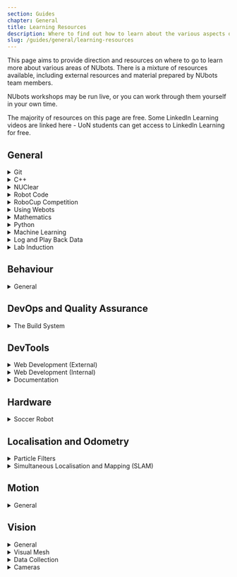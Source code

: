 ```yaml
---
section: Guides
chapter: General
title: Learning Resources
description: Where to find out how to learn about the various aspects of NUbots.
slug: /guides/general/learning-resources
---
```


This page aims to provide direction and resources on where to go to learn more about various areas of NUbots. There is a mixture of resources available, including external resources and material prepared by NUbots team members.

NUbots workshops may be run live, or you can work through them yourself in your own time.

The majority of resources on this page are free. Some LinkedIn Learning videos are linked here - UoN students can get access to LinkedIn Learning for free.

## General

<details>
<summary>Git</summary>

The NUbots team uses Git and GitHub in its development workflow. Almost any project done on the NUbots team involves using Git and GitHub.

**Reading:**

- [NUbook: Git and PR Workflow](/guides/general/git)

**Tutorials:**

- [NUbots Workshop: Git and the PR workflow](https://github.com/NUbots/GitDemos)

</details>

<details>
<summary> C++ </summary>

The C++ programming language is used in the main robot codebase. Modern C++ and advanced C++ concepts are used in the codebase.

**Reading:**

- [C++ Documentation](https://en.cppreference.com/)

**Videos:**

- [LinkedIn Learning: C++ Basics](https://www.linkedin.com/learning/c-plus-plus-essential-training)
- [LinkedIn Learning: C++ Advanced Topics](https://www.linkedin.com/learning/c-plus-plus-advanced-topics?u=75842122)
- [YouTube: CppCon](https://www.youtube.com/user/CppCon) (general interest C++ topics)

**Tutorials:**

- [NUbots Workshop: Modern C++](https://github.com/NUbots/NULearning/blob/master/cpp/moderncpp.md)

</details>

<details>
<summary>NUClear</summary>

The NUbots robot code uses the NUClear framework. Anyone developing robot code needs to learn how to work with NUClear. NUClear was created at NUbots as part of a Software Engineering FYP.

**Reading:**

- [Official NUClear Documentation](https://readthedocs.org/projects/nuclear/)
- [NUbook: NUClear](/system/foundations/nuclear)

**Videos:**

- [YouTube: NUClear Basic Concepts](https://www.youtube.com/watch?v=Bx4yU-eA6bk&t=17m00s)
- [YouTube: NUClear Example](https://www.youtube.com/watch?v=Bx4yU-eA6bk&t=32m00s)

**Resources:**

- [GitHub: NUClear](https://github.com/Fastcode/NUClear)
- [GitHub: NUClear Roles](https://github.com/Fastcode/NUClearRoles)
- [GitHub: NUClearNet](https://github.com/Fastcode/NUClearNet.js)
- [GitHub: NUClearExample](https://github.com/Fastcode/NUClearExample)

</details>

<details>
<summary>Robot Code</summary>

**Reading:**

- [NUbook: Getting Started](/guides/main/getting-started)
- [NUbook: System Overview](/system/foundations/overview)
- [NUbook: Troubleshooting](/guides/general/troubleshooting)
- [NUbook: Glossary](/guides/general/glossary)

**Resources:**

- [GitHub: Robot Code](https://github.com/NUbots/NUbots)

</details>

<details>
<summary> RoboCup Competition </summary>

**Reading:**

- [NUbook: RoboCup Resources](/team/robocup/resources)

**Videos:**

- [YouTube: Referee Training Video](https://www.youtube.com/watch?v=HHOtAklrcJU)
- [YouTube: RoboCupSoccer Overview](https://www.youtube.com/watch?v=BN7t9dTbRyI)

</details>

<details>
<summary>Using Webots</summary>

The Webots simulator is used in some RoboCup competitions and is the simulator we use to aid in development of the robots.

**Reading:**

- [Setting up Webots](/guides/tools/webots-setup)
- [Webots User Guide](https://cyberbotics.com/doc/guide/index)

**Resources:**

- [GitHub: NUWebots](https://github.com/NUbots/NUWebots)
- [GitHub: Webots (Original Version)](https://github.com/cyberbotics/webots)
- [GitHub: Webots (TC Version)](https://github.com/RoboCup-Humanoid-TC/webots)

</details>

<details>
<summary> Mathematics </summary>

Mathematics is an integral part of any robotics system.

**Reading:**

- [NUbook: Mathematics](/system/foundations/mathematics#linear-algebra)
- [Eigen C++ Linear Algebra Library](http://eigen.tuxfamily.org/dox/)
- [Wolfram Mathworld](http://mathworld.wolfram.com/)

**Videos:**

- [3Blue1Brown: Essence of Linear Algebra](https://www.youtube.com/playlist?list=PLZHQObOWTQDPD3MizzM2xVFitgF8hE_ab)
- [MIT Open Courseware: Linear Algebra](https://ocw.mit.edu/courses/mathematics/18-06-linear-algebra-spring-2010/video-lectures/)

**Resources:**

- [Wolfram Alpha](https://www.wolframalpha.com/)
- [Eigen Source](https://gitlab.com/libeigen/eigen)

</details>

<details>
<summary> Python </summary>

Python is used to create tools in the main robot codebase.

**Videos:**

- [LinkedIn Learning: Python Essential Training](https://www.linkedin.com/learning/python-essential-training-2/)

</details>

<details>
<summary> Machine Learning </summary>

Primarily used in the vision system, but could be used in any system.

**Videos:**

- [YouTube: 3Blue1Brown: Neural Networks](https://www.youtube.com/playlist?list=PLZHQObOWTQDNU6R1_67000Dx_ZCJB-3pi)
- [YouTube: DeepLizard: Machine Learning & Deep Learning Fundamentals](https://www.youtube.com/watch?v=gZmobeGL0Yg&list=PLZbbT5o_s2xq7LwI2y8_QtvuXZedL6tQU)

</details>

<details>
<summary> Log and Play Back Data </summary>

**Reading:**

- [NUbook: Data Recording and Playback Guide](/guides/main/data-recording-playback)
- [NUbook: Logging](/system/subsystems/logging)

</details>

<details>
<summary> Lab Induction </summary>

The lab induction must be completed before getting swipe card access to the lab.

**Reading:**

- [NUbook: Lab Induction](/team/induction)

**Tutorials:**

- NUbots lab inductions are run for new team members after they join.

</details>

## Behaviour

<details>
<summary>General</summary>

**Reading:**

- [NUbook](/system/subsystems/behaviour)

**Resources:**

- [GitHub: GameController](https://github.com/RoboCup-Humanoid-TC/GameController)
- [GitHub: Communication Protocol](https://github.com/RoboCup-Humanoid-TC/RobocupProtocol)

</details>

## DevOps and Quality Assurance

<details>
<summary> The Build System </summary>

**Reading:**

- [NUbook: Build System](/system/foundations/build-system)
- [NUbook: Configuration and Script System](/system/foundations/config-script)
- [Modern CMake](https://cliutils.gitlab.io/modern-cmake/)
- [ArchWiki](https://wiki.archlinux.org/)
- [Book: Docker Deep Dive](https://www.amazon.com.au/Docker-Deep-Dive-Nigel-Poulton-ebook/dp/B01LXWQUFF)

**Tutorials:**

- [Official CMake Tutorial](https://cmake.org/cmake/help/latest/guide/tutorial/index.html)

</details>

## DevTools

<details>
<summary> Web Development (External) </summary>

Web Development is used in the creation of [NUbook](/system/tools/nubook), which uses JavaScript, Gatsby and Tailwind, and [NUsight](/system/tools/nusight), which uses TypeScript, React and MobX. By working on these systems and going through these resources, you will gain valuable real world skill and experience that is often sought out in industry.

**Videos:**

- [egghead.io: MobX](https://egghead.io/courses/manage-complex-state-in-react-apps-with-mobx)

**Tutorials:**

- [The Modern JavaScript Tutorial](https://javascript.info/)
- [Official Node.js Tutorial](https://nodejs.dev/learn)
- [egghead.io: A Beginner's Guide to React](https://egghead.io/courses/the-beginner-s-guide-to-react)
- [Official Webpack Tutorial](https://webpack.js.org/guides/getting-started/)

**Resources:**

- [MDN Web Docs: JavaScript Resources](https://developer.mozilla.org/en-US/docs/Web/JavaScript)
- [Official TypeScript Documentation](https://www.typescriptlang.org/docs/handbook/)
- [Official React Documentation](https://reactjs.org/)
- [Official MobX Documentation](https://mobx.js.org/README.html)
- [Official Gatsby Documentation](https://www.gatsbyjs.com/docs/)
- [Official Tailwind Documentation](https://tailwindcss.com/docs)

</details>

<details>
<summary> Web Development (Internal) </summary>

**Reading:**

- [NUbook: NUsight](/system/tools/nusight)

**Resources:**

- [GitHub: NUsight](https://github.com/NUbots/NUbots/tree/master/nusight2)
- [GitHub: NUbook](https://github.com/NUbots/NUbook)

</details>

<details>
<summary> Documentation </summary>

Since NUbots is a student organisation, high turnover is unavoidable. To help combat the issues this creates, good documentation is key to the success of the team. This includes low level documentation in the form of code comments and high level documentation in the form of NUbook pages.

**Reading:**

- [NUbook: NUbook](/system/tools/nubook)
- [Australian Network on Disability: A Beginner's Guide to Accessible Content](https://www.and.org.au/pages/a-beginners-guide-to-accessible-content.html)

**Tutorials:**

- [Google Technical Writing Course](https://developers.google.com/tech-writing) - free, in-class sessions are open to the public!

</details>

## Hardware

<details>
<summary>Soccer Robot</summary>

**Reading:**

- [NUbook: Hardware Overview and Specifications](/system/hardware/overview)
- [NUbook: Input](/system/subsystems/input)
- [NUbook: Flashing a Robot](/guides/hardware/flashing)

**Resources:**

- [GitHub: NUware](https://github.com/NUbots/NUware)

</details>

## Localisation and Odometry

<details>
<summary> Particle Filters </summary>

**Videos:**

- [YouTube: Introduction to Autonomous Navigation](https://www.youtube.com/watch?v=Fw8JQ5Q-ZwU)
- [YouTube: Understanding the Particle Filter](https://www.youtube.com/watch?v=NrzmH_yerBU)
- [YouTube: Monte Carlo Localisation and Particle Filters](https://www.youtube.com/watch?v=MsYlueVDLI0&t=1608s)

</details>

<details>
<summary> Simultaneous Localisation and Mapping (SLAM) </summary>

**Videos:**

- [YouTube: Introduction to SLAM](https://www.youtube.com/watch?v=saVZtgPyyJQ)

</details>

## Motion

<details> 
<summary>General</summary>

**Reading:**

- [NUbook: Motion](/system/subsystems/motion)
- [NUbook: Running and Tuning Scripts](/guides/main/tuning-and-running-scripts)

**Resources:**

- [GitHub: Simscape](https://github.com/NUbots/Simscape)

</details>

## Vision

<details>
<summary>General</summary>

**Reading:**

- [NUbook: Vision](/system/subsystems/vision)
- [NUbook: Maintaining the Vision Subsystem](/guides/main/maintaining-subsystems#vision)

</details>

<details> 
<summary>Visual Mesh</summary>

**Reading:**

- [NUbook: Visual Mesh Getting Started](/guides/tools/visualmesh)

**Resources:**

- [GitHub: Visual Mesh](https://github.com/Fastcode/VisualMesh)

</details>

<details>
<summary>Data Collection</summary>

**Reading:**

- [NUbook: NUpbr](/system/tools/nupbr)

**Resources:**

- [GitHub: NUpbr](https://github.com/NUbots/NUpbr)

</details>

<details>
<summary>Cameras</summary>

**Reading:**

- [NUbook: Hardware Overview # Cameras](/system/hardware/overview#cameras)
- [NUbook: Input # Cameras](/system/subsystems/input#cameras)
- [NUbook: Camera Calibration Guide](/guides/main/camera-calibration)

</details>

